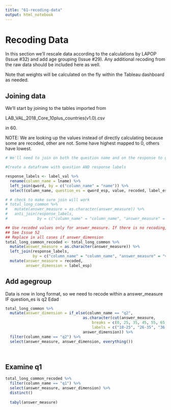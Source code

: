```yaml
---
title: "61-recoding-data"
output: html_notebook
---
```


# Recoding Data

In this section we'll rescale data according to the calculations by LAPOP (Issue #32) and add age grouping (Issue #29). Any additional recoding from the raw data should be included here as well. 

Note that weights will be calculated on the fly within the Tableau dashboard as needed.



## Joining data

We'll start by joining to the tables imported from 

LAB_VAL_2018_Core_10plus_countries(v1.0).csv

in 60. 


NOTE: We are looking up the values instead of directly calculating because some are recoded, other are not. Some have highest mapped to 0, others have lowest. 

```r

# We'll need to join on both the question name and on the response to get the proper scaled score. 

#Create a dataframe with question AND response labels

response_labels <- label_val %>%
  rename(column_name = lname) %>% 
  left_join(qword, by = c("column_name" = "name")) %>%
  select(column_name, question_es = qword_esp, value, recoded, label_esp) 

# # check to make sure join will work
# total_long_common %>%
#   mutate(answer_measure = as.character(answer_measure)) %>%
#   anti_join(response_labels, 
#             by = c("column_name" = "column_name", "answer_measure" = "value"))

## Use recoded values only for answer_measure. If there is no recoding, it's not a measure 
## See Issue 52
## Replace in all cases if answer_dimension 
total_long_common_recoded <- total_long_common %>%
  mutate(answer_measure = as.character(answer_measure)) %>%
  left_join(response_labels, 
            by = c("column_name" = "column_name", "answer_measure" = "value")) %>%
  mutate(answer_measure = recoded,
         answer_dimension = label_esp)
```


## Add agegroup

Data is now in long format, so we need to recode within a answer_measure IF question_es is q2 Edad

```r
total_long_common %>%
  mutate(answer_dimension = if_else(column_name == "q2", 
                                  as.character(cut(answer_measure, 
                                      breaks = c(0, 25, 35, 45, 55, 65, 66), 
                                      labels = c("18-25", "26-35", "36-45", "46-55", "56-65", "66-"))),
                                  answer_dimension)) %>%
  filter(column_name == "q2") %>%
  select(answer_measure, answer_dimension, everything()) 
           
  
```




## Examine q1
```r
total_long_common_recoded %>%
  filter(column_name == "q1") %>%
  select(answer_measure, answer_dimension) %>% 
  distinct()
  
  tabyl(answer_measure)
```


